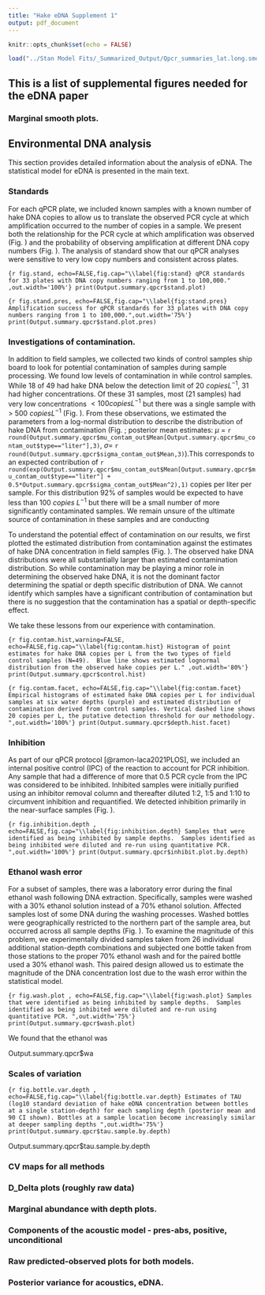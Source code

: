 ```yaml
---
title: "Hake eDNA Supplement 1"
output: pdf_document
---
```


```r
knitr::opts_chunk$set(echo = FALSE)

load("../Stan Model Fits/_Summarized_Output/Qpcr_summaries_lat.long.smooth_Base_Var_4_10_fix_nu_T.RData")
```

## This is a list of supplemental figures needed for the eDNA paper

### Marginal smooth plots.

## Environmental DNA analysis

This section provides detailed information about the analysis of eDNA. The statistical model for eDNA is presented in the main text.

### Standards

For each qPCR plate, we included known samples with a known number of hake DNA copies to allow us to translate the observed PCR cycle at which amplification occurred to the number of copies in a sample. We present both the relationship for the PCR cycle at which amplification was observed  (Fig. \ref{fig:stand}) and the probability of observing amplification at different DNA copy numbers (Fig. \ref{fig:stand.pres}). The analysis of standard show that our qPCR analyses were sensitive to very low copy numbers and consistent across plates.
 
```{r fig.stand, echo=FALSE,fig.cap="\\label{fig:stand} qPCR standards for 33 plates with DNA copy numbers ranging from 1 to 100,000." ,out.width='100%'}
print(Output.summary.qpcr$stand.plot)
```

```{r fig.stand.pres, echo=FALSE,fig.cap="\\label{fig:stand.pres} Amplification success for qPCR standards for 33 plates with DNA copy numbers ranging from 1 to 100,000.",out.width='75%'}
print(Output.summary.qpcr$stand.plot.pres)
```

### Investigations of contamination.

In addition to field samples, we collected two kinds of control samples ship board to look for potential contamination of samples during sample processing. We found low levels of contamination in while control samples.  While 18 of 49 had hake DNA below the detection limit of 20 $copies L^{-1}$, 31 had higher concentrations. Of these 31 samples, most (21 samples) had very low concentrations $<100 copies L^{-1}$ but there was a single sample with $>$ $500$ $copies L^{-1}$ (Fig. \ref{fig:contam.hist}). From these observations, we estimated the parameters from a log-normal distribution to describe the distribution of hake DNA from contamination (Fig. \ref{fig:contam.hist}; posterior mean estimates:
$\mu$ = `r round(Output.summary.qpcr$mu_contam_out$Mean[Output.summary.qpcr$mu_contam_out$type=="liter"],3)`, $\sigma =$ `r round(Output.summary.qpcr$sigma_contam_out$Mean,3)`).This corresponds to an expected contribution of `r round(exp(Output.summary.qpcr$mu_contam_out$Mean[Output.summary.qpcr$mu_contam_out$type=="liter"] + 0.5*Output.summary.qpcr$sigma_contam_out$Mean^2),1)` copies per liter per sample. For this distribution 92% of samples would be expected to have less than 100 $copies$ $L^{-1}$ but there will be a small number of more significantly contaminated samples. We remain unsure of the ultimate source of contamination in these samples and are conducting 

To understand the potential effect of contamination on our results, we first plotted the estimated distribution from contamination against the estimates of hake DNA concentration in field samples (Fig. \ref{fig:contam.facet}). The observed hake DNA distributions were all substantially larger than estimated contamination distribution. So while contamination may be playing a minor role in determining the observed hake DNA, it is not the dominant factor determining the spatial or depth specific distribution of DNA. We cannot identify which samples have a significant contribution of contamination but there is no suggestion that the contamination has a spatial or depth-specific effect.

We take these lessons from our experience with contamination.


```{r fig.contam.hist,warning=FALSE, echo=FALSE,fig.cap="\\label{fig:contam.hist} Histogram of point estimates for hake DNA copies per L from the two types of field control samples (N=49).  Blue line shows estimated lognormal distribution from the observed hake copies per L." ,out.width='80%'}
print(Output.summary.qpcr$control.hist)
```

```{r fig.contam.facet, echo=FALSE,fig.cap="\\label{fig:contam.facet} Empirical histograms of estimated hake DNA copies per L for individual samples at six water depths (purple) and estimated distribution of contamination derived from control samples. Vertical dashed line shows 20 copies per L, the putative detection threshold for our methodology. ",out.width='100%'}
print(Output.summary.qpcr$depth.hist.facet)
```


### Inhibition

As part of our qPCR protocol [@ramon-laca2021PLOS], we included an internal positive control (IPC) of the reaction to account for PCR inhibition. Any sample that had a difference of more that 0.5 PCR cycle from the IPC was considered to be inhibited.  Inhibited samples were initially purified using an inhibitor removal column and thereafter diluted 1:2, 1:5 and 1:10 to circumvent inhibition and requantified. We detected inhibition primarily in the near-surface samples (Fig. \ref{fig:inhibition.depth}).

```{r fig.inhibition.depth , echo=FALSE,fig.cap="\\label{fig:inhibition.depth} Samples that were identified as being inhibited by sample depths.  Samples identified as being inhibited were diluted and re-run using quantitative PCR. ",out.width='100%'}
print(Output.summary.qpcr$inhibit.plot.by.depth)
```

### Ethanol wash error

For a subset of samples, there was a laboratory error during the final ethanol wash following DNA extraction. Specifically, samples were washed with a 30\% ethanol solution instead of a 70% ethanol solution. Affected samples lost of some DNA during the washing processes. Washed bottles were geographically restricted to the northern part of the sample area, but occurred across all sample depths (Fig. \ref{fig:wash.plot}). To examine the magnitude of this problem, we experimentally divided samples taken from 26 individual additional station-depth combinations and subjected one bottle taken from those stations to the proper 70% ethanol wash and for the paired bottle used a 30% ethanol wash.  This paired design allowed us to estimate the magnitude of the DNA concentration lost due to the wash error within the statistical model.

```{r fig.wash.plot , echo=FALSE,fig.cap="\\label{fig:wash.plot} Samples that were identified as being inhibited by sample depths.  Samples identified as being inhibited were diluted and re-run using quantitative PCR. ",out.width='75%'}
print(Output.summary.qpcr$wash.plot)
```

We found that the ethanol was 

Output.summary.qpcr$wa


\newpage
\clearpage


### Scales of variation


```{r fig.bottle.var.depth , echo=FALSE,fig.cap="\\label{fig:bottle.var.depth} Estimates of TAU (log10 standard deviation of hake eDNA concentration between bottles at a single station-depth) for each sampling depth (posterior mean and 90 CI shown). Bottles at a sample location become increasingly similar at deeper sampling depths ",out.width='75%'}
print(Output.summary.qpcr$tau.sample.by.depth)
```

<!--Output.summary.qpcr$tau_long_summary -->

Output.summary.qpcr$tau.sample.by.depth


### CV maps for all methods

### D_Delta plots (roughly raw data)

### Marginal abundance with depth plots.

### Components of the acoustic model - pres-abs, positive, unconditional

### Raw predicted-observed plots for both models.

### Posterior variance for acoustics, eDNA.
